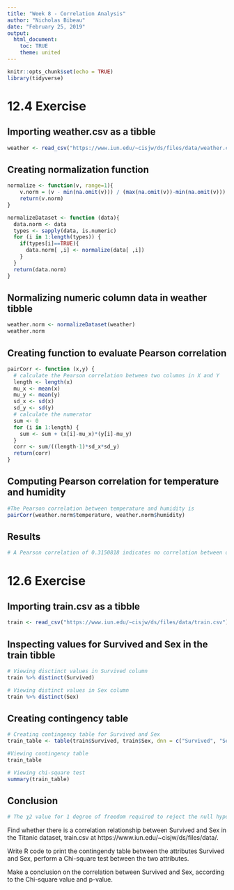 ```yaml
---
title: "Week 8 - Correlation Analysis"
author: "Nicholas Bibeau"
date: "February 25, 2019"
output: 
  html_document:
    toc: TRUE
    theme: united
---
```


```r
knitr::opts_chunk$set(echo = TRUE)
library(tidyverse)
```

# 12.4 Exercise

## Importing weather.csv as a tibble
```r
weather <- read_csv("https://www.iun.edu/~cisjw/ds/files/data/weather.csv")
```

## Creating normalization function
```r
normalize <- function(v, range=1){
    v.norm = (v - min(na.omit(v))) / (max(na.omit(v))-min(na.omit(v))) * range
    return(v.norm)
}

normalizeDataset <- function (data){
  data.norm <- data
  types <- sapply(data, is.numeric)
  for (i in 1:length(types)) {
    if(types[i]==TRUE){
      data.norm[ ,i] <- normalize(data[ ,i])
    }
  }
  return(data.norm)
}
```


## Normalizing numeric column data in weather tibble
```r
weather.norm <- normalizeDataset(weather)
weather.norm
```


## Creating function to evaluate Pearson correlation
```r
pairCorr <- function (x,y) {
  # calculate the Pearson correlation between two columns in X and Y  
  length <- length(x)
  mu_x <- mean(x)
  mu_y <- mean(y)
  sd_x <- sd(x)
  sd_y <- sd(y)
  # calculate the numerator
  sum <- 0
  for (i in 1:length) {
    sum <- sum + (x[i]-mu_x)*(y[i]-mu_y)
  }
  corr <- sum/((length-1)*sd_x*sd_y)
  return(corr)
}
```

## Computing Pearson correlation for temperature and humidity
```r
#The Pearson correlation between temperature and humidity is
pairCorr(weather.norm$temperature, weather.norm$humidity)
```

## Results
```r
# A Pearson correlation of 0.3150818 indicates no correlation between our variables, temperature and humidity.
```

# 12.6 Exercise

## Importing train.csv as a tibble
```r
train <- read_csv("https://www.iun.edu/~cisjw/ds/files/data/train.csv")
```

## Inspecting values for Survived and Sex in the train tibble
```r
# Viewing disctinct values in Survived column
train %>% distinct(Survived)

# Viewing distinct values in Sex column
train %>% distinct(Sex)
```

## Creating contingency table
```r
# Creating contingency table for Survived and Sex
train_table <- table(train$Survived, train$Sex, dnn = c("Survived", "Sex"))

#Viewing contingency table
train_table

# Viewing chi-square test
summary(train_table)
```

## Conclusion
```r
# The χ2 value for 1 degree of freedom required to reject the null hypothesis
```




Find whether there is a correlation relationship between Survived and Sex in the Titanic dataset, train.csv at https://www.iun.edu/~cisjw/ds/files/data/.

Write R code to print the contingendy table between the attributes Survived and Sex, perform a Chi-square test between the two attributes.

Make a conclusion on the correlation between Survived and Sex, according to the Chi-square value and p-value.